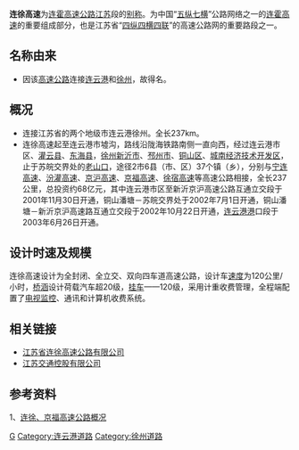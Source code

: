 '''连徐高速'''为[[连霍高速公路|连霍高速公路]][[江苏|江苏]]段的[[别称|别称]]。为中国“[[五纵七横|五纵七横]]”公路网络之一的[[连霍高速|连霍高速]]的重要组成部分，也是江苏省“[[四纵四横四联|四纵四横四联]]”的高速公路网的重要路段之一。

== 名称由来 ==
*因该[[高速公路|高速公路]]连接[[连云港|连云港]]和[[徐州|徐州]]，故得名。

== 概况 ==
*连接江苏省的两个地级市连云港徐州。全长237km。
*连徐高速起至连云港市墟沟，路线沿陇海铁路南侧一直向西，经过连云港市区、[[灌云县|灌云县]]、[[东海县|东海县]]，[[徐州|徐州]][[新沂市|新沂市]]、[[邳州市|邳州市]]、[[铜山区|铜山区]]、[[城南经济技术开发区|城南经济技术开发区]]，止于苏皖交界处的[[老山口|老山口]]，途径2市6县（市、区）37个镇（乡），分别与[[宁连高速|宁连高速]]、[[汾灌高速|汾灌高速]]、[[京沪高速|京沪高速]]、[[京福高速|京福高速]]、[[徐宿高速|徐宿高速]]等高速公路相接，全长237公里，总投资约68亿元，其中连云港市区至新沂京沪高速公路互通立交段于2001年11月30日开通，铜山潘塘－苏皖交界处于2002年7月1日开通，铜山潘塘－新沂京沪高速路互通立交段于2002年10月22日开通，[[连云港港|连云港港]]口段于2003年6月26日开通。

== 设计时速及规模 ==
连徐高速设计为全封闭、全立交、双向四车道高速公路，设计车[[速度|速度]]为120公里/小时，[[桥涵|桥涵]]设计荷载汽车超20级，[[挂车|挂车]]——120级，采用计重收费管理，全程端配置了[[电视|电视]][[监控|监控]]、通讯和计算机收费系统。

== 相关链接 ==
*[http://www.jchc.cn/lx.jchc.nsf 江苏省连徐高速公路有限公司] {{Wayback|url=http://www.jchc.cn/lx.jchc.nsf |date=20090414101750 }}
*[http://www.jchc.cn/ 江苏交通控股有限公司] {{Wayback|url=http://www.jchc.cn/ |date=20090215212952 }}

== 参考资料 ==
1、[http://www.jchc.cn/lx.jchc.nsf/coing/DC1CE59FC0E35CFA48256E810023EB90 连徐、京福高速公路概况] {{Wayback|url=http://www.jchc.cn/lx.jchc.nsf/coing/DC1CE59FC0E35CFA48256E810023EB90 |date=20070913150121 }}

{{江苏省高速公路}}
[[Category:江苏省高速公路|G]]
[[Category:连云港道路|Category:连云港道路]]
[[Category:徐州道路|Category:徐州道路]]